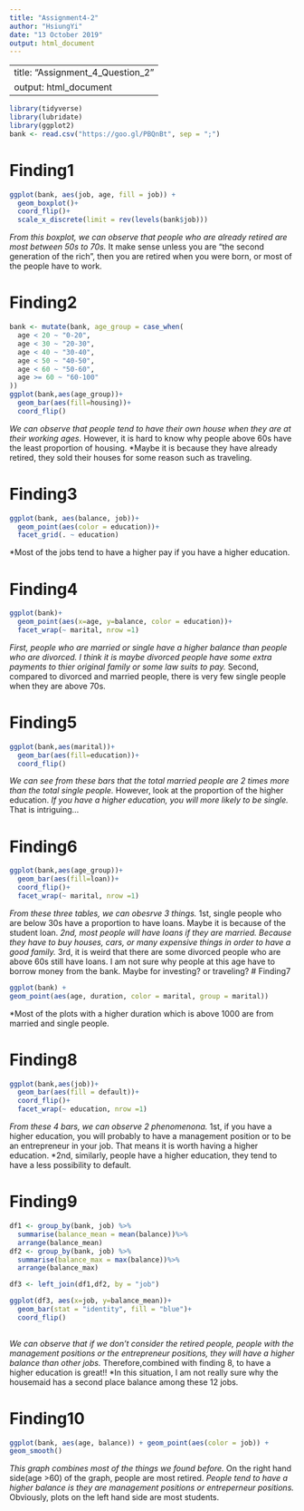 ```yaml
---
title: "Assignment4-2"
author: "HsiungYi"
date: "13 October 2019"
output: html_document
---
```


---
title: "Assignment_4_Question_2"
output: html_document
---

```r
library(tidyverse)
library(lubridate)
library(ggplot2)
bank <- read.csv("https://goo.gl/PBQnBt", sep = ";")
```

# Finding1
```R
ggplot(bank, aes(job, age, fill = job)) +
  geom_boxplot()+
  coord_flip()+
  scale_x_discrete(limit = rev(levels(bank$job)))
```
*From this boxplot, we can observe that people who are already retired are most between 50s to 70s.
*It make sense unless you are "the second generation of the rich", then you are retired when you were born, or most of the people have to work.


# Finding2
```R
bank <- mutate(bank, age_group = case_when(
  age < 20 ~ "0-20",
  age < 30 ~ "20-30",
  age < 40 ~ "30-40",
  age < 50 ~ "40-50",
  age < 60 ~ "50-60",
  age >= 60 ~ "60-100"
))
ggplot(bank,aes(age_group))+
  geom_bar(aes(fill=housing))+
  coord_flip()


```
*We can observe that people tend to have their own house when they are at their working ages.
*However, it is hard to know why people above 60s have the least proportion of housing. 
*Maybe it is because they have already retired, they sold their houses for some reason such as traveling.

# Finding3
```R
ggplot(bank, aes(balance, job))+ 
  geom_point(aes(color = education))+
  facet_grid(. ~ education)


```
*Most of the jobs tend to have a higher pay if you have a higher education.

# Finding4
```R
ggplot(bank)+
  geom_point(aes(x=age, y=balance, color = education))+
  facet_wrap(~ marital, nrow =1)
```
*First, people who are married or single have a higher balance than people who are divorced. I think it is maybe divorced people have some extra payments to thier original family or some law suits to pay. 
*Second, compared to divorced and married people, there is very few single people when they are above 70s.

# Finding5
```R
ggplot(bank,aes(marital))+
  geom_bar(aes(fill=education))+
  coord_flip()
```
*We can see from these bars that the total married people are 2 times more than the total single people. 
*However, look at the proportion of the higher education. 
*If you have a higher education, you will more likely to be single.
*That is intriguing...

# Finding6
```R
ggplot(bank,aes(age_group))+
  geom_bar(aes(fill=loan))+
  coord_flip()+
  facet_wrap(~ marital, nrow =1)
```
*From these three tables, we can obesrve 3 things.
*1st, single people who are below 30s have a proportion to have loans. Maybe it is because of the student loan.
*2nd, most people will have loans if they are married. Because they have to buy houses, cars, or many expensive things in order to have a good family.
*3rd, it is weird that there are some divorced people who are above 60s still have loans. I am not sure why people at this age have to borrow money from the bank. Maybe for investing? or traveling?
# Finding7
```R
ggplot(bank) +
geom_point(aes(age, duration, color = marital, group = marital))
```
*Most of the plots with a higher duration which is above 1000 are from married and single people.

# Finding8
```R
ggplot(bank,aes(job))+
  geom_bar(aes(fill = default))+
  coord_flip()+
  facet_wrap(~ education, nrow =1)

```
*From these 4 bars, we can observe 2 phenomenona.
*1st, if you have a higher education, you will probably to have a management position or to be an entrepreneur in your job. That means it is worth having a higher education.
*2nd, similarly, people have a higher education, they tend to have a less possibility to default.

# Finding9
```R
df1 <- group_by(bank, job) %>% 
  summarise(balance_mean = mean(balance))%>%
  arrange(balance_mean)
df2 <- group_by(bank, job) %>% 
  summarise(balance_max = max(balance))%>%
  arrange(balance_max)

df3 <- left_join(df1,df2, by = "job")

ggplot(df3, aes(x=job, y=balance_mean))+
  geom_bar(stat = "identity", fill = "blue")+
  coord_flip()
  
```
*We can observe that if we don't consider the retired people, people with the management positions or the entrepreneur positions, they will have a higher balance than other jobs.
*Therefore,combined with finding 8, to have a higher education is great!!
*In this situation, I am not really sure why the housemaid has a second place balance among these 12 jobs.

# Finding10
```R
ggplot(bank, aes(age, balance)) + geom_point(aes(color = job)) +
geom_smooth() 
```
*This graph combines most of the things we found before.
*On the right hand side(age >60) of the graph, people are most retired. 
*People tend to have a higher balance is they are management positions or entreperneur positions.
*Obviously, plots on the left hand side are most students.

